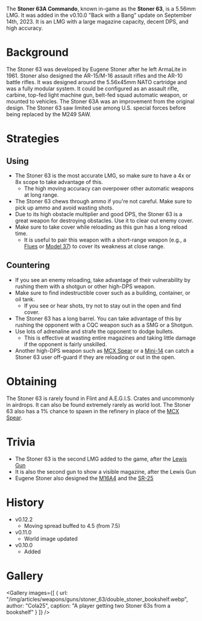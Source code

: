 The **Stoner 63A Commando**, known in-game as the **Stoner 63**, is a 5.56mm LMG. It was added in the v0.10.0 "Back with a Bang" update on September 14th, 2023. It is an LMG with a large magazine capacity, decent DPS, and high accuracy.

# Background
The Stoner 63 was developed by Eugene Stoner after he left ArmaLite in 1961. Stoner also designed the AR-15/M-16 assault rifles and the AR-10 battle rifles. It was designed around the 5.56x45mm NATO cartridge and was a fully modular system. It could be configured as an assault rifle, carbine, top-fed light machine gun, belt-fed squad automatic weapon, or mounted to vehicles. The Stoner 63A was an improvement from the original design. The Stoner 63 saw limited use among U.S. special forces before being replaced by the M249 SAW.

# Strategies
## Using
- The Stoner 63 is the most accurate LMG, so make sure to have a 4x or 8x scope to take advantage of this.
  - The high moving accuracy can overpower other automatic weapons at long range.
- The Stoner 63 chews through ammo if you're not careful. Make sure to pick up ammo and avoid wasting shots.
- Due to its high obstacle multiplier and good DPS, the Stoner 63 is a great weapon for destroying obstacles. Use it to clear out enemy cover.
- Make sure to take cover while reloading as this gun has a long reload time.
  - It is useful to pair this weapon with a short-range weapon (e.g., a [Flues](/weapons/guns/flues) or [Model 37](/weapons/guns/model_37)) to cover its weakness at close range.

## Countering
- If you see an enemy reloading, take advantage of their vulnerability by rushing them with a shotgun or other high-DPS weapon.
- Make sure to find indestructible cover such as a building, container, or oil tank.
  - If you see or hear shots, try not to stay out in the open and find cover.
- The Stoner 63 has a long barrel. You can take advantage of this by rushing the opponent with a CQC weapon such as a SMG or a Shotgun.
- Use lots of adrenaline and strafe the opponent to dodge bullets.
  - This is effective at wasting entire magazines and taking little damage if the opponent is fairly unskilled.
- Another high-DPS weapon such as [MCX Spear](/weapons/guns/mcx_spear) or a [Mini-14](/weapons/guns/mini14) can catch a Stoner 63 user off-guard if they are reloading or out in the open.

# Obtaining
The Stoner 63 is rarely found in Flint and A.E.G.I.S. Crates and uncommonly in airdrops. It can also be found extremely rarely as world loot. The Stoner 63 also has a 1% chance to spawn in the refinery in place of the [MCX Spear](/weapons/guns/mcx_spear).

# Trivia
- The Stoner 63 is the second LMG added to the game, after the [Lewis Gun](/weapons/guns/lewis_gun)
- It is also the second gun to show a visible magazine, after the Lewis Gun
- Eugene Stoner also designed the [M16A4](/weapons/guns/m16a4) and the [SR-25](/weapons/guns/sr25)

# History
- v0.12.2
  - Moving spread buffed to 4.5 (from 7.5)
- v0.11.0
  - World image updated
- v0.10.0
  - Added

# Gallery

<Gallery images={[
    {
      url: "/img/articles/weapons/guns/stoner_63/double_stoner_bookshelf.webp",
      author: "Cola25",
      caption: "A player getting two Stoner 63s from a bookshelf"
    }
  ]}
/>